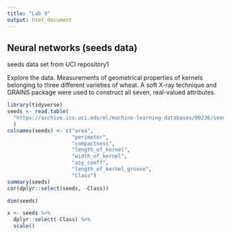 ```yaml
---
title: "Lab 9"
output: html_document
---
```


## Neural networks (seeds data)

seeds data set from UCI repository1

Explore the data.
Measurements of geometrical properties of kernels belonging to three different varieties of wheat. A soft X-ray technique and GRAINS package were used to construct all seven, real-valued attributes.

```r
library(tidyverse)
seeds <- read.table(
  "https://archive.ics.uci.edu/ml/machine-learning-databases/00236/seeds_dataset.txt"
  )
colnames(seeds) <- c("area", 
                     "perimeter", 
                     "compactness", 
                     "length_of_kernel", 
                     "width_of_kernel",
                     "asy_coeff", 
                     "length_of_kernel_groove", 
                     "Class")
summary(seeds)
cor(dplyr::select(seeds, -Class))
```


```r
dim(seeds)
```

```r
x <- seeds %>%
  dplyr::select(-Class) %>%
  scale()
```













